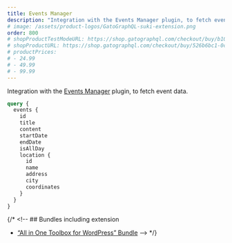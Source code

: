```yaml
---
title: Events Manager
description: "Integration with the Events Manager plugin, to fetch event data."
# image: /assets/product-logos/GatoGraphQL-suki-extension.png
order: 800
# shopProductTestModeURL: https://shop.gatographql.com/checkout/buy/b103557f-48eb-4017-8b9c-4460493e8a20
# shopProductURL: https://shop.gatographql.com/checkout/buy/526b6bc1-0c17-479a-a7b6-285ed20eb148
# productPrices:
# - 24.99
# - 49.99
# - 99.99
---
```


Integration with the <a href="https://wordpress.org/plugins/events-manager/" target="_blank">Events Manager</a> plugin, to fetch event data.

```graphql
query {
  events {
    id
    title
    content
    startDate
    endDate
    isAllDay
    location {
      id
      name
      address
      city
      coordinates
    }
  }
}
```

{/* <!-- ## Bundles including extension

- [“All in One Toolbox for WordPress” Bundle](../../bundles/all-in-one-toolbox-for-wordpress) --> */}
